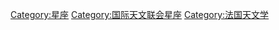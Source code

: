 [[Category:星座|Category:星座]]
[[Category:国际天文联会星座|Category:国际天文联会星座]]
[[Category:法国天文学|Category:法国天文学]]